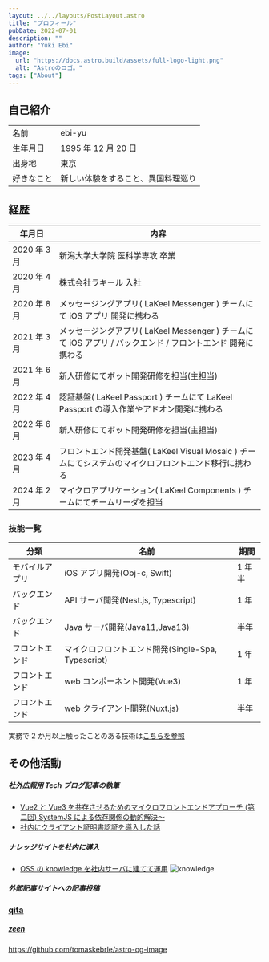 ```yaml
---
layout: ../../layouts/PostLayout.astro
title: "プロフィール"
pubDate: 2022-07-01
description: ""
author: "Yuki Ebi"
image:
  url: "https://docs.astro.build/assets/full-logo-light.png"
  alt: "Astroのロゴ。"
tags: ["About"]
---
```


## 自己紹介

|            |                                    |
| ---------- | ---------------------------------- |
| 名前       | ebi-yu                             |
| 生年月日   | 1995 年 12 月 20 日                |
| 出身地     | 東京                               |
| 好きなこと | 新しい体験をすること、異国料理巡り |

## 経歴

| 年月日　　　 | 内容                                                                                                        |
| ------------ | ----------------------------------------------------------------------------------------------------------- |
| 2020 年 3 月 | 新潟大学大学院 医科学専攻 卒業                                                                              |
| 2020 年 4 月 | 株式会社ラキール 入社                                                                                       |
| 2020 年 8 月 | メッセージングアプリ( LaKeel Messenger ) チームにて iOS アプリ 開発に携わる                                 |
| 2021 年 3 月 | メッセージングアプリ( LaKeel Messenger ) チームにて iOS アプリ / バックエンド / フロントエンド 開発に携わる |
| 2021 年 6 月 | 新人研修にてボット開発研修を担当(主担当)                                                                    |
| 2022 年 4 月 | 認証基盤( LaKeel Passport ) チームにて LaKeel Passport の導入作業やアドオン開発に携わる                     |
| 2022 年 6 月 | 新人研修にてボット開発研修を担当(主担当)                                                                    |
| 2023 年 4 月 | フロントエンド開発基盤( LaKeel Visual Mosaic ) チームにてシステムのマイクロフロントエンド移行に携わる       |
| 2024 年 2 月 | マイクロアプリケーション( LaKeel Components ) チームにてチームリーダを担当                                  |

### 技能一覧

| 分類           | 名前                                               | 期間   |
| -------------- | -------------------------------------------------- | ------ |
| モバイルアプリ | iOS アプリ開発(Obj-c, Swift)                       | 1 年半 |
| バックエンド   | API サーバ開発(Nest.js, Typescript)                | 1 年   |
| バックエンド   | Java サーバ開発(Java11,Java13)                     | 半年   |
| フロントエンド | マイクロフロントエンド開発(Single-Spa, Typescript) | 1 年   |
| フロントエンド | web コンポーネント開発(Vue3)                       | 1 年   |
| フロントエンド | web クライアント開発(Nuxt.js)                      | 半年   |

実務で 2 か月以上触ったことのある技術は[こちらを参照](https://stackshare.io/ebidevelopper1088/my-stack/main)

## その他活動

##### **社外広報用 Tech ブログ記事の執筆**

- [Vue2 と Vue3 を共存させるためのマイクロフロントエンドアプローチ (第二回) SystemJS による依存関係の動的解決～](https://tech-blog.lakeel.com/n/n3007d9dca4e7)
- [社内にクライアント証明書認証を導入した話](https://tech-blog.lakeel.com/n/n91061e8093b1)

##### **ナレッジサイトを社内に導入**

- [OSS の knowledge を社内サーバに建てて運用](https://github.com/ebi-yu/knowledge)
  ![knowledge](https://raw.githubusercontent.com/ebi-yu/ebi-yu.github.io/main/public/knowledge-site.png)

##### **外部記事サイトへの記事投稿**

### [qita](https://qiita.com/Nicasdream0)

##### [zeen](https://zenn.dev/ebi_yu?tab=scraps)

https://github.com/tomaskebrle/astro-og-image
